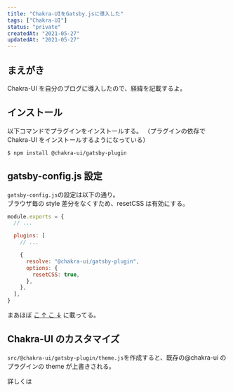 ```yaml
---
title: "Chakra-UIをGatsby.jsに導入した"
tags: ["Chakra-UI"]
status: "private"
createdAt: "2021-05-27"
updatedAt: "2021-05-27"
---
```


## まえがき

Chakra-UI を自分のブログに導入したので、経緯を記載するよ。

## インストール

以下コマンドでプラグインをインストールする。
（プラグインの依存で Chakra-UI をインストールするようになっている）

```bash:bash
$ npm install @chakra-ui/gatsby-plugin
```

## gatsby-config.js 設定

`gatsby-config.js`の設定は以下の通り。  
ブラウザ毎の style 差分をなくすため、resetCSS は有効にする。

```js:gatsby-config.js {9,10}
module.exports = {
  // ...

  plugins: [
    // ...

    {
      resolve: "@chakra-ui/gatsby-plugin",
      options: {
        resetCSS: true,
      },
    },
  ],
}
```

まあほぼ [こ ↑ こ ↓](https://chakra-ui.com/docs/getting-started) に載ってる。

## Chakra-UI のカスタマイズ

`src/@chakra-ui/gatsby-plugin/theme.js`を作成すると、既存の@chakra-ui のプラグインの theme が上書きされる。

詳しくは

## 

